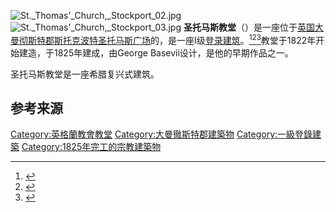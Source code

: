 {{noteTA
|T=zh-hant:聖多馬教堂; zh-hans:圣多马教堂; zh:圣托马斯教堂;
|1=zh-hant:多馬; zh-hans:多马; zh:托马斯;
}}

{{Infobox church 
| name = 圣托马斯教堂
| native_name = {{lang|en|St Thomas' Church}}
| image = St. Thomas' Church, Stockport 04.jpg
| imagesize = 
| imagealt = 
| landscape = yes
| caption = 東北方視角下的聖多馬教堂
| pushpin map = Greater Manchester| pushpin map alt = 
| pushpin mapsize = 250 
| pushpin label position = 
| map caption = 圣托马斯教堂的地理位置
| latd = 53.4036
| longd = -2.1550
| location = St Thomas's Place,<br>Wellington Road South,<br>[[大曼徹斯特郡|大曼徹斯特郡]][[斯托克波特|斯托克波特]]
| country = 英国 | coordinates = {{coord|53.4036|-2.1550|region:GB_type:landmark|display=title}} | osgraw = SJ 898 897| denomination = [[英格蘭教會|英格蘭教會]] | churchmanship = | membership = | attendance = | website = [http://stthomasstockport.org.uk/index.html St Thomas, Stockport] | former name = | bull date = | founded date = | founder = | dedication = | dedicated date = | consecrated date = 1825年9月25日 | events = | past bishop = | people = 
| status = {{Link-en|堂區教堂|Parish church}}
| functional status = Active| heritage designation =I级[[登录建筑|登录建筑]]
| designated date = 1952年5月14日
| architect = {{Link-en|喬治·巴瑟維|George Basevi}}
| architectural type = [[教堂|教堂]]
| style = [[新古典主义建筑|新古典主义建筑]]| groundbreaking = 1822年
| completed date = 1825年
| construction cost = £15,611
| closed date = 
| demolished date = | capacity = | length = | width = 
| width nave = | height = | diameter = | other dimensions = | floor count = 
| floor area = | spire quantity = | spire height = 
| materials = Stone
| parish = St Thomas, Stockport
| deanery = 斯托克伯特
| archdeaconry = Macclesfield
| diocese =[[聖公會切斯特教區|聖公會切斯特教區]] 
| province = [[約克教省|約克教省]]
| rector = Revd Fr Andrew Lythall BSc BA MA SCP (installed 23 April 2013)
| vicar = | curate = | priest = | asstpriest = | minister = | assistant = | honpriest = | deacon = | seniorpastor = | pastor = | chaplain = | reader = | organistdom = | director = | organist = | organscholar = | chapterclerk = | laychapter = | warden = | flowerguild = | musicgroup = | parishadmin = | serversguild = | logo = 
| logosize = 
}}
[[File:St._Thomas'_Church,_Stockport_02.jpg|thumb]]
[[File:St._Thomas'_Church,_Stockport_03.jpg|thumb]]
'''圣托马斯教堂'''（{{lang-en|St Thomas' Church}}）是一座位于[[英国|英国]][[大曼彻斯特郡|大曼彻斯特郡]][[斯托克波特|斯托克波特]][[圣托马斯广场|圣托马斯广场]]的{{Link-en|英格蘭教會堂區教堂|Church of England parish church}}，是一座I级[[登录建筑|登录建筑]]。<ref>{{Citation| url = http://www.achurchnearyou.com/stockport-st-thomas1825/| title = St Thomas, Stockport| accessdate = 14 December 2011| publisher = [[英國國教會|英國國教會]]| archive-date = 2016-08-28| archive-url = https://web.archive.org/web/20160828135337/https://www.achurchnearyou.com/stockport-st-thomas1825/| dead-url = no}}</ref><ref name="nhl">{{NHLE |num= 1067160|desc= Parish Church of St Thomas, Stockport|accessdate= 14 December 2011|mode=cs2|ps=none}}</ref><ref name="port">{{Citation | last = Port| first = M. H.| author-link = | publication-date = | date = | year = 2006| title = 600 New Churches: The Church Building Commission 1818-1856 | edition = 2nd| volume = | series = | publication-place = Reading| place = | publisher = Spire Books| pages = | page = 326| isbn = 978-1-904965-08-4}}</ref>教堂于1822年开始建造，于1825年建成，由George Basevii设计，是他的早期作品之一。

圣托马斯教堂是一座希腊复兴式建筑。

== 参考来源 ==
{{Reflist}}

[[Category:英格蘭教會教堂|Category:英格蘭教會教堂]]
[[Category:大曼徹斯特郡建築物|Category:大曼徹斯特郡建築物]]
[[Category:一級登錄建築|Category:一級登錄建築]]
[[Category:1825年完工的宗教建築物|Category:1825年完工的宗教建築物]]